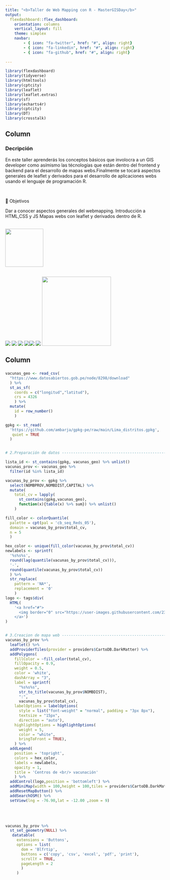 ```yaml
---
title: "<b>Taller de Web Mapping con R - MasterGISDay</b>"
output: 
  flexdashboard::flex_dashboard:
    orientation: columns
    vertical_layout: fill
    theme: simplex
    navbar:
        - { icon: "fa-twitter", href: "#", align: right}
        - { icon: "fa-linkedin", href: "#", align: right}
        - { icon: "fa-github", href: "#", align: right}
      
---
```


```r
library(flexdashboard)
library(tidyverse)
library(htmltools)
library(cptcity)
library(leaflet)
library(leaflet.extras)
library(sf)
library(echarts4r)
library(cptcity)
library(DT)
library(crosstalk)

```



Column {data-width=200}
-------------------------------------
### Decripción

En este taller aprenderás los conceptos básicos que involocra a un GIS developer como asímismo las técnologías que están dentro del frontend y backend para el desarrollo de mapas webs.Finalmente se tocará aspectos generales de leaflet y derivados para el desarrollo de aplicaciones webs usando el lenguaje de programación R.

<br/>

🔴 Objetivos

Dar a conocer aspectos generales del webmapping.
Introducción a HTML,CSS y JS
Mapas webs con leaflet y derivados dentro de R.

<br/>
<img src="https://raw.githubusercontent.com/ambarja/OsgeoLiveUNMSM/master/Sesi%C3%B3n01/img/avatar02.png" width="120px">
<br/>
<br/>
<p align='left'>
  <a href="https://www.linkedin.com/in/antonybarja/">
   <img src="https://img.shields.io/badge/LinkedIn-0077B5?style=for-the-badge&logo=linkedin&logoColor=white"></a> <a href="https://twitter.com/antony_barja"><img src="https://img.shields.io/badge/Twitter-1DA1F2?style=for-the-badge&logo=twitter&logoColor=white"></a> <a href="#"><img src="https://img.shields.io/badge/WebSite-%2312100E.svg?&style=for-the-badge&logo=github&logoColor=white"></a>  <a href="https://www.youtube.com/channel/UCuWvYTTYCZBmbDoEbsY2MSw"><img src="https://img.shields.io/badge/youtube-%23FF0000.svg?&style=for-the-badge&logo=youtube&logoColor=white"></a><a href="https://github.com/qgispe"><img src="https://img.shields.io/badge/qgis-peru-%233BB300.svg?&style=for-the-badge&logo=qgis&logoColor=white"></a> <a href="https://discord.gg/R5YtFxWbJr"><img src="https://img.shields.io/badge/Discord-7289DA?style=for-the-badge&logo=discord&logoColor=white"></a> <a href="https://www.buymeacoffee.com/ambarja"><img src="https://img.shields.io/badge/Buy_Me_A_Coffee-FFDD00?style=for-the-badge&logo=buy-me-a-coffee&logoColor=black" width="218px"></a>
</p>


Column
-----------------------------------------------------------------------

###  {data-height=900}

```r
vacunas_geo <- read_csv(
  "https://www.datosabiertos.gob.pe/node/8298/download"
  ) %>%
  st_as_sf(
    coords = c("longitud","latitud"),
    crs = 4326
    ) %>%
  mutate(
    id = row_number()
    )

gpkg <- st_read(
  'https://github.com/ambarja/gpkg-pe/raw/main/Lima_distritos.gpkg',
   quiet = TRUE
  )


# 2.Preparación de datos --------------------------------------------------

lista_id <- st_contains(gpkg, vacunas_geo) %>% unlist()
vacunas_prov <- vacunas_geo %>%
  filter(id %in% lista_id)

vacunas_by_prov <- gpkg %>%
  select(NOMBPROV,NOMBDIST,CAPITAL) %>%
  mutate(
    total_cv = lapply(
      st_contains(gpkg,vacunas_geo),
      function(x){table(x) %>% sum}) %>% unlist()
    )

fill_color <- colorQuantile(
  palette = cpt(pal = 'cb_seq_Reds_05'),
  domain = vacunas_by_prov$total_cv,
  n = 5
  )

hex_color <- unique(fill_color(vacunas_by_prov$total_cv))
newlabels <- sprintf(
  '%s%s%s',
  round(lag(quantile(vacunas_by_prov$total_cv))),
  '-',
  round(quantile(vacunas_by_prov$total_cv))
  ) %>%
  str_replace(
    pattern = 'NA*',
    replacement = '0'
    )
logo <- tags$div(
  HTML(
    '<a href="#">
      <img border="0" src="https://user-images.githubusercontent.com/23284899/141409747-5f9da798-9cb0-46db-b750-f87dd1300a95.png" width="50" height="50">
    </a>')
)


# 3.Creacion de mapa web --------------------------------------------------
vacunas_by_prov %>%
  leaflet() %>%
  addProviderTiles(provider = providers$CartoDB.DarkMatter) %>%
  addPolygons(
    fillColor = ~fill_color(total_cv),
    fillOpacity = 0.9,
    weight = 0.5,
    color = 'white',
    dashArray = "3",
    label = sprintf(
      "%s%s%s",
      str_to_title(vacunas_by_prov$NOMBDIST),
      ":",
      vacunas_by_prov$total_cv),
    labelOptions = labelOptions(
      style = list("font-weight" = "normal", padding = "3px 8px"),
      textsize = "15px",
      direction = "auto"),
    highlightOptions = highlightOptions(
      weight = 5,
      color = "white",
      bringToFront = TRUE),
    ) %>%
  addLegend(
    position = 'topright',
    colors = hex_color,
    labels = newlabels,
    opacity = 1,
    title = 'Centros de <br/> vacunación'
    ) %>%
  addControl(logo,position = 'bottomleft') %>%
  addMiniMap(width = 100,height = 100,tiles = providers$CartoDB.DarkMatter) %>%
  addResetMapButton() %>%
  addSearchOSM() %>%
  setView(lng = -76.90,lat = -12.00 ,zoom = 9)





```


### 

```r
vacunas_by_prov %>% 
  st_set_geometry(NULL) %>% 
   datatable(
     extensions = 'Buttons',
     options = list(
       dom = 'Blfrtip',
       buttons = c('copy', 'csv', 'excel', 'pdf', 'print'),
       scrollY = TRUE,
       pageLength = 2
       )
     )
```





